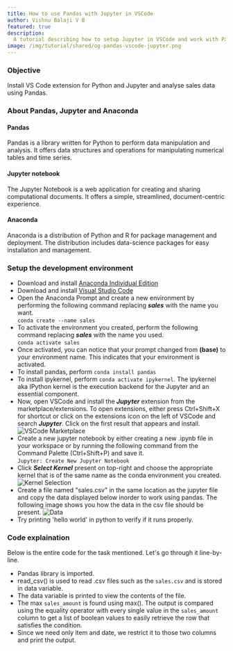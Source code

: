 ```yaml
---
title: How to use Pandas with Jupyter in VSCode
author: Vishnu Balaji V B
featured: true
description:
  A tutorial describing how to setup Jupyter in VSCode and work with Pandas API
image: /img/tutorial/shared/og-pandas-vscode-jupyter.png
---
```



### Objective

Install VS Code extension for Python and Jupyter and analyse sales data using
Pandas.

### About Pandas, Jupyter and Anaconda

#### Pandas

Pandas is a library written for Python to perform data manipulation and
analysis. It offers data structures and operations for manipulating numerical
tables and time series.

#### Jupyter notebook

The Jupyter Notebook is a web application for creating and sharing computational
documents. It offers a simple, streamlined, document-centric experience.

#### Anaconda

Anaconda is a distribution of Python and R for package management and
deployment. The distribution includes data-science packages for easy
installation and management.

### Setup the development environment

- Download and install
  [Anaconda Individual Edition](https://www.anaconda.com/products/individual)
- Download and install [Visual Studio Code](https://code.visualstudio.com/)
- Open the Anaconda Prompt and create a new environment by performing the
  following command replacing _**sales**_ with the name you
  want.<br/>`conda create --name sales`
- To activate the environment you created, perform the following command
  replacing _**sales**_ with the name you used.<br/> `conda activate sales`
- Once activated, you can notice that your prompt changed from **(base)** to
  your environment name. This indicates that your environment is activated.
- To install pandas, perform `conda install pandas`
- To install ipykernel, perform `conda activate ipykernel`. The ipykernel aka
  IPython kernel is the execution backend for the Jupyter and an essential
  component.
- Now, open VSCode and install the _**Jupyter**_ extension from the
  marketplace/extensions. To open extensions, either press Ctrl+Shift+X for
  shortcut or click on the extensions icon on the left of VSCode and search
  _**Jupyter**_. Click on the first result that appears and install.<br/>
  ![VSCode Marketplace](/img/tutorial/2022-01-25/vscode-marketplace-jupyter.PNG)
- Create a new jupyter notebook by either creating a new .ipynb file in your
  workspace or by running the following command from the Command Palette
  (Ctrl+Shift+P) and save it.<br/> `Jupyter: Create New Jupyter Notebook`
- Click _**Select Kernel**_ present on top-right and choose the appropriate
  kernel that is of the same name as the conda environment you created.
  ![Kernel Selection](/img/tutorial/2022-01-25/kernel-selection.PNG)
- Create a file named "sales.csv" in the same location as the jupyter file and
  copy the data displayed below inorder to work using pandas. The following
  image shows you how the data in the csv file should be present.
  ![Data](/img/tutorial/2022-01-25/data-csv.PNG)
- Try printing 'hello world' in python to verify if it runs properly.

### Code explaination

Below is the entire code for the task mentioned. Let's go through it
line-by-line.

<Gist id="3f790593fd3a45a4f0898c27572430c7" />

- Pandas library is imported.
- read_csv() is used to read .csv files such as the `sales.csv` and is stored in
  data variable.
- The data variable is printed to view the contents of the file.
- The max `sales_amount` is found using max(). The output is compared using the
  equality operator with every single value in the `sales_amount` column to get
  a list of boolean values to easily retrieve the row that satisfies the
  condition.
- Since we need only item and date, we restrict it to those two columns and
  print the output.
